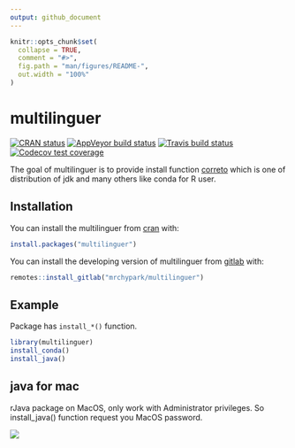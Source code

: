 ```yaml
---
output: github_document
---
```


<!-- README.md is generated from README.Rmd. Please edit that file -->

```r
knitr::opts_chunk$set(
  collapse = TRUE,
  comment = "#>",
  fig.path = "man/figures/README-",
  out.width = "100%"
)
```
# multilinguer

<!-- badges: start -->
[![CRAN status](https://www.r-pkg.org/badges/version/multilinguer)](https://cran.r-project.org/package=multilinguer)
[![AppVeyor build status](https://ci.appveyor.com/api/projects/status/github/mrchypark/multilinguer?branch=master&svg=true)](https://ci.appveyor.com/project/mrchypark/multilinguer)
[![Travis build status](https://travis-ci.org/mrchypark/multilinguer.svg?branch=master)](https://travis-ci.org/mrchypark/multilinguer)
[![Codecov test coverage](https://codecov.io/gh/mrchypark/multilinguer/branch/master/graph/badge.svg)](https://codecov.io/gh/mrchypark/multilinguer?branch=master)
<!-- badges: end -->

The goal of multilinguer is to provide install function [ correto](https://aws.amazon.com/en/corretto/) which is one of distribution of jdk and many others like conda for R user.

## Installation

You can install the multilinguer from [cran](https://cran.r-project.org/web/packages/multilinguer/index.html) with:

``` r
install.packages("multilinguer")
```

You can install the developing version of multilinguer from [gitlab](https://gitlab.com/mrchypark/multilinguer) with:

``` r
remotes::install_gitlab("mrchypark/multilinguer")
```

## Example

Package has `install_*()` function.

``` r
library(multilinguer)
install_conda()
install_java()
```
## java for mac

rJava package on MacOS, only work with Administrator privileges. 
So install_java() function request you MacOS password.

![](https://user-images.githubusercontent.com/6179259/73519641-fbbaa700-4444-11ea-9f52-5c3941040506.png)
